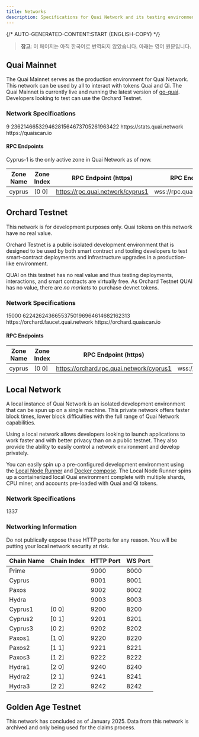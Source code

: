 ```yaml
---
title: Networks
description: Specifications for Quai Network and its testing environments.
---
```


{/* AUTO-GENERATED-CONTENT:START (ENGLISH-COPY) */}

> **참고**: 이 페이지는 아직 한국어로 번역되지 않았습니다. 아래는 영어 원문입니다.

## Quai Mainnet

The Quai Mainnet serves as the production environment for Quai Network. This network can be used by all to interact with tokens Quai and Qi. The Quai Mainnet is currently live and running the latest version of [go-quai](guides/client/node). Developers looking to test can use the Orchard Testnet.

### Network Specifications

<CardGroup cols={2}>
  <Card title="Chain ID" icon="link">
    9
  </Card>
  <Card title="Genesis Nonce" icon="lock">
    23621466532946281564673705261963422  
  </Card>
  <Card title="Stats" icon="chart-simple">
    https://stats.quai.network
  </Card>
  <Card title="Block Explorer" icon="link">
    https://quaiscan.io
  </Card>
</CardGroup>

#### RPC Endpoints

<Info>Cyprus-1 is the only active zone in Quai Network as of now.</Info>

| Zone Name | Zone Index | RPC Endpoint (https)             | RPC Endpoint (wss)             | GraphQL Endpoint               |
| --------- | ---------- | -------------------------------- | ------------------------------ | ------------------------------ |
| cyprus    | [0 0]      | https://rpc.quai.network/cyprus1 | wss://rpc.quai.network/cyprus1 | graph.quai.network             |

## Orchard Testnet

<Warning>
  This network is for development purposes only. Quai tokens on this network
  have no real value.
</Warning>

Orchard Testnet is a public isolated development environment that is designed to be used by both smart contract and tooling developers to test smart-contract deployments and infrastructure upgrades in a production-like environment.

QUAI on this testnet has no real value and thus testing deployments, interactions, and smart contracts are virtually free. As Orchard Testnet QUAI has no value, there are _no markets_ to purchase devnet tokens.

### Network Specifications

<CardGroup cols={2}>
  <Card title="Chain ID" icon="link">
    15000
  </Card>
  <Card title="Genesis Nonce" icon="lock">
    62242624366553750196964614682162313
  </Card>
  <Card title="Faucet" icon="faucet">
    https://orchard.faucet.quai.network
  </Card>
  <Card title="Block Explorer" icon="link">
    https://orchard.quaiscan.io
  </Card>
</CardGroup>

#### RPC Endpoints

| Zone Name | Zone Index | RPC Endpoint (https)                     | RPC Endpoint (wss)                     |
| --------- | ---------- | ---------------------------------------- | -------------------------------------- |
| cyprus    | [0 0]      | https://orchard.rpc.quai.network/cyprus1 | wss://orchard.rpc.quai.network/cyprus1 |

## Local Network

A local instance of Quai Network is an isolated development environment that can be spun up on a single machine. This private network offers faster block times, lower block difficulties with the full range of Quai Network capabilities.

Using a local network allows developers looking to launch applications to work faster and with better privacy than on a public testnet. They also provide the ability to easily control a network environment and develop privately.

You can easily spin up a pre-configured development environment using the [Local Node Runner](/ko/guides/client/local-node) and [Docker compose](https://docs.docker.com/compose/). The Local Node Runner spins up a containerized local Quai environment complete with multiple shards, CPU miner, and accounts pre-loaded with Quai and Qi tokens.

### Network Specifications

<CardGroup cols={3}>
  <Card title="Chain ID" icon="link">
    1337
  </Card>
</CardGroup>

### Networking Information

<Warning>
  Do not publically expose these HTTP ports for any reason. You will be putting
  your local network security at risk.
</Warning>

| Chain Name | Chain Index | HTTP Port | WS Port |
| ---------- | ----------- | --------- | ------- |
| Prime      |             | 9000      | 8000    |
| Cyprus     |             | 9001      | 8001    |
| Paxos      |             | 9002      | 8002    |
| Hydra      |             | 9003      | 8003    |
| Cyprus1    | [0 0]       | 9200      | 8200    |
| Cyprus2    | [0 1]       | 9201      | 8201    |
| Cyprus3    | [0 2]       | 9202      | 8202    |
| Paxos1     | [1 0]       | 9220      | 8220    |
| Paxos2     | [1 1]       | 9221      | 8221    |
| Paxos3     | [1 2]       | 9222      | 8222    |
| Hydra1     | [2 0]       | 9240      | 8240    |
| Hydra2     | [2 1]       | 9241      | 8241    |
| Hydra3     | [2 2]       | 9242      | 8242    |

## Golden Age Testnet

<Warning>
  This network has concluded as of January 2025. Data from this network is
  archived and only being used for the claims process.
</Warning>
